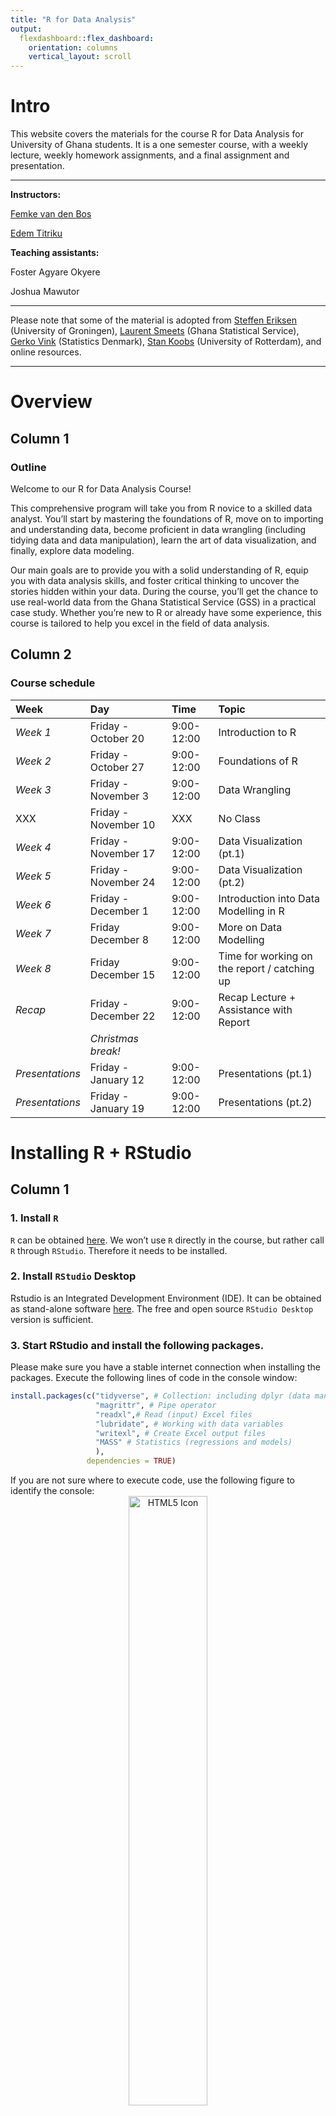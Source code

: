```yaml
---
title: "R for Data Analysis"
output: 
  flexdashboard::flex_dashboard:
    orientation: columns
    vertical_layout: scroll
---
```


<!-- ```{r setup, include=FALSE} -->
<!-- knitr::opts_chunk$set(echo = TRUE) -->
<!-- library(vembedr) -->

<!-- ``` -->

# Intro {.sidebar}

This website covers the materials for the course R for Data Analysis for University of Ghana students. It is a one semester course, with a weekly lecture, weekly homework assignments, and a final assignment and presentation.

---

<strong>Instructors: </strong>

[Femke van den Bos](femke.bos@statsghana.gov.gh)

[Edem Titriku](edem.titriku@statsghana.gov.gh)

<strong>Teaching assistants:</strong>

Foster Agyare Okyere

Joshua Mawutor

---

Please note that some of the material is adopted from [Steffen Eriksen](https://www.youtube.com/c/SteffensClassroom) (University of Groningen), [Laurent Smeets](https://github.com/Laurent-Smeets-GSS-Account/RGhana) (Ghana Statistical Service), [Gerko Vink](https://github.com/gerkovink/R) (Statistics Denmark), [Stan Koobs](https://www.eur.nl/en/people/stan-koobs) (University of Rotterdam), and online resources.

---
# Overview

## Column 1

### Outline
Welcome to our R for Data Analysis Course! 

This comprehensive program will take you from R novice to a skilled data analyst. You'll start by mastering the foundations of R, move on to importing and understanding data, become proficient in data wrangling (including tidying data and data manipulation), learn the art of data visualization, and finally, explore data modeling. 

Our main goals are to provide you with a solid understanding of R, equip you with data analysis skills, and foster critical thinking to uncover the stories hidden within your data. During the course, you'll get the chance to use real-world data from the Ghana Statistical Service (GSS) in a practical case study. Whether you're new to R or already have some experience, this course is tailored to help you excel in the field of data analysis.


## Column 2

### Course schedule 
| Week  | Day | Time      | Topic                               | 
|:----------|:-------------------------|:--------------|:------------------------------------|
| *Week 1* |Friday - October 20 |9:00-12:00 | Introduction to R |
| *Week 2* |Friday - October 27 |9:00-12:00 | Foundations of R |
| *Week 3* |Friday - November 3 |9:00-12:00 | Data Wrangling |
| XXX |Friday - November 10 | XXX | No Class |
| *Week 4* |Friday - November 17 |9:00-12:00 | Data Visualization (pt.1) |
| *Week 5* |Friday - November 24 |9:00-12:00 | Data Visualization (pt.2) |
| *Week 6* |Friday - December 1 |9:00-12:00 | Introduction into Data Modelling in R |
| *Week 7* |Friday December 8 |9:00-12:00 | More on Data Modelling |
| *Week 8* | Friday December 15 |9:00-12:00 | Time for working on the report / catching up |
| *Recap* |Friday - December 22 |9:00-12:00 | Recap Lecture + Assistance with Report |
|  | *Christmas break!*  |    |    | 
| *Presentations * |Friday - January 12 |9:00-12:00 | Presentations (pt.1) |
| *Presentations * |Friday - January 19 |9:00-12:00 | Presentations (pt.2) |


# Installing R + RStudio

## Column 1

### **1. Install `R`**
`R` can be obtained [here](https://cran.r-project.org). We won't use `R` directly in the course, but rather call `R` through `RStudio`. Therefore it needs to be installed.

### **2. Install `RStudio` Desktop**
Rstudio is an Integrated Development Environment (IDE). It can be obtained as stand-alone software [here](https://www.posit.co/downloads/). The free and open source `RStudio Desktop` version is sufficient.

### **3. Start RStudio and install the following packages. **
Please make sure you have a stable internet connection when installing the packages. Execute the following lines of code in the console window:
```r
install.packages(c("tidyverse", # Collection: including dplyr (data manipulation), ggplot2 (visualizations) 
                   "magrittr", # Pipe operator
                   "readxl",# Read (input) Excel files
                   "lubridate", # Working with data variables
                   "writexl", # Create Excel output files
                   "MASS" # Statistics (regressions and models)
                   ), 
                 dependencies = TRUE)
```

If you are not sure where to execute code, use the following figure to identify the console:
<center>
  <img src="figures/rstudio_packages.png" alt="HTML5 Icon" width = 50%>
</center>
Just copy and paste the installation command and press the return key. When asked 

```r
Do you want to install from sources the package which needs 
compilation? (Yes/no/cancel)
```

type `Yes` in the console and press the return key. 

# Lectures

## Column 1

### Lecture Slides
Here you can find all the lecture slides. Please note that the first page of the slides shows the date on which the slides were last updated. We adapt the course as we go. To ensure that you work with the latest iteration of the course materials, we advice all course participants to access the materials online.

- [Lecture 1 - Introduction to R](Contents/Lectures/Week 1/Lecture_week_1.html){target="_blank"}
- [Lecture 2 - Foundations of R](Contents/Lectures/Week 2/Lecture_week_2.html){target="_blank"}
- [Lecture 3 - Data Wrangling](Contents/Lectures/Week 3/Lecture_week_3.html){target="_blank"}
- [Lecture 4 - Data Visualization (pt.1)](Contents/Lectures/Week 4/Lecture_week_4.html){target="_blank"}
- [Lecture 5 - Data Visualization (pt.2)](Contents/Lectures/Week 5/Lecture_week_5.html){target="_blank"}
- [Lecture 6 - Introduction into Modelling in R](Contents/Lectures/Week 6/Lecture_week_6.html){target="_blank"}
- [Lecture 7 - More on Data Modelling](Contents/Lectures/Week 7/Lecture_week_7.html){target="_blank"}

## Column 2

### Useful References
The following links are useful references that connect to the material: 

- [Steffen's Classroom (YouTube videos)](https://www.youtube.com/playlist?list=PLn6B3DUkuU_1iUUe008rXIjG_t3IyzoM3)
- [`R` for Data Science (2nd edition)](https://r4ds.hadley.nz/)
- [Statistical Inference via Data Science](https://moderndive.com/index.html)
- [Advanced R](https://adv-r.hadley.nz/)
- [R Programming for Data Science](https://bookdown.org/rdpeng/rprogdatascience/)
- [The Tidyverse Style Guide](https://style.tidyverse.org)
- [Datacamp Tutorial on Pipes](https://www.datacamp.com/tutorial/pipe-r-tutorial)
- [The `ggplot2` Reference Package](https://ggplot2.tidyverse.org/reference/)
- [R Graph Gallery](https://r-graph-gallery.com/index.html)
- [Timeseries Presentation](https://gss-datascience-training.netlify.app/content/slides/time_series/time_series#/title-slide)

# Assignments

## Column 1

### Assignments
Here you can find the assignments for the weekly homework assignments. Please note that these might also be adapted as we go, so make sure you use the most recent file when working on them.

The deadline for each assignment is before the next lecture!

- [Assignment 1 (Deadline: Thursday 26-10-2023)](Contents/Assignments/Week 1 Assignment.pdf)
- [Assignment 2 (Deadline: Thursday 02-11-2023)](Contents/Assignments/Week 2 Assignment.pdf)
- [Assignment 3 (Deadline: Thursday 09-11-2023)](Contents/Assignments/Week 3 Assignment.pdf)
- [Assignment 4 (Deadline: Thursday 23-11-2023)](Contents/Assignments/Week 4 Assignment.pdf)
- [Assignment 5 (Deadline: Thursday 30-11-2023)](Contents/Assignments/Week 5 Assignment.pdf)


### Data
The data that should be used for the assignments can be found here.

- [2021 PHC - Education Data](Contents/Assignments/data/education.xlsx)
- [2021 PHC - Housing Data](Contents/Assignments/data/housing.xlsx)
- [2021 PHC - Population Data](Contents/Assignments/data/population.xlsx)

## Column 2

### Solutions to Assignments
After the weekly deadline, the solution to the assignment will be uploaded here. (This will be after the following lecture.)

- [Solution Assignment 1](Contents/Assignments/Assignment-Week-One-Solutions.html){target="_blank"}
- [Solution Assignment 2](Contents/Assignments/Assignment-Week-Two-Solutions.html){target="_blank"}
- [Solution Assignment 3](Contents/Assignments/Assignment-week-three-solutions.html){target="_blank"}
- [Solution Assignment 4](Contents/Assignments/Assignment-four-solutions.html){target="_blank"}

# Assessment

## Final Assessment
The instructions to the final assessment can be found here, along with required data sets.

- [Final Assessment - Instructions](Contents/Assessments/Instructions_final_assessment.pdf)
- [Final Assessment - Groups](Contents/Assessments/Groups_final_assessment.pdf)

